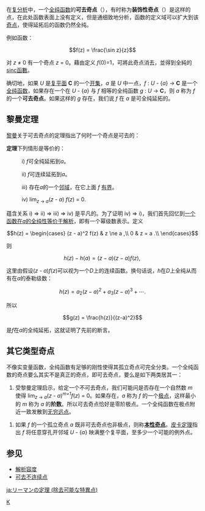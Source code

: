 {{NoteTA
|G1 = Math
}}
在[[复分析|复分析]]中，一个[[全纯函数|全纯函数]]的'''可去奇点'''（{{lang|en|removable singularity}}），有时称为'''装饰性奇点'''（{{lang|en|cosmetic singularity}}）是这样的点，在此处函数表面上没有定义，但是通细致地分析，函数的定义域可以扩大到该[[奇点|奇点]]，使得延拓后的函数仍然全纯。

例如函数：

:<math> f(z) = \frac{\sin z}{z} </math>

对 ''z'' ≠ 0 有一个奇点 ''z'' = 0。藉由定义 ''f''(0)=1，可將此奇点消去，並得到全純的 [[sinc函數|sinc函數]]。

确切地，如果 ''U'' 是[[复平面|复平面]] '''C''' 的一个[[开集|开集]]，''a'' 是 ''U'' 中一点，''f'' : ''U'' - {''a''} → '''C''' 是一个[[全纯函数|全纯函数]]，如果存在一个在 ''U'' - {''a''} 与 ''f'' 相等的全纯函数 ''g'' : ''U'' → '''C'''，则 ''a'' 称为 ''f'' 的一个'''可去奇点'''。如果这样的 ''g'' 存在，我们说 ''f'' 在 ''a'' 是可全纯延拓的。

== 黎曼定理 ==
[[波恩哈德·黎曼|黎曼]]关于可去奇点的定理指出了何时一个奇点是可去的：

'''定理'''下列情形是等价的：

:i)  ''f''可全纯延拓到''a''。

:ii)  ''f''可连续延拓到''a''。

:iii) 存在''a''的一个[[邻域|邻域]]，在它上面 ''f'' [[有界函数|有界]]。

:iv)  lim<sub>''z'' → ''a''</sub>(''z - a'') ''f''(''z'') = 0.

蕴含关系 i) ⇒ ii)  ⇒ iii)  ⇒ iv) 是平凡的。为了证明 iv) ⇒ i)，我们首先回忆到[[证明全纯函数解析|一个函数在''a''的全纯性等价于解析]]，即有一个幂级数表示。定义

:<math>
h(z) =
\begin{cases}
(z - a)^2 f(z) &  z \ne a ,\\
0              &  z = a .\\
\end{cases}
</math>

则

:<math>h(z) - h(a) = (z - a)(z - a)f(z), \,</math> 

这里由假设(''z - a'')''f''(''z'')可以视为一个''D''上的连续函数。换句话说，''h''在''D''上全纯从而有在''a''的泰勒级数：

:<math>h(z) = a_2 (z - a)^2 + a_3 (z - a)^3 + \cdots .</math>

所以

:<math>g(z) = \frac{h(z)}{(z-a)^2}</math>

是''f''在''a''的全纯延拓，这就证明了先前的断言。

== 其它类型奇点 ==
不像实变量函数，全纯函数有足够的刚性使得其孤立奇点可完全分类。一个全纯函数的奇点要么其实不是真正的奇点，即可去奇点，要么是如下两类居其一：

# 受黎曼定理启示，给定一个不可去奇点，我们可能问是否存在一个自然数 ''m'' 使得 lim<sub>''z'' → ''a''</sub>(''z - a'')<sup>''m+1''</sup>''f''(''z'') = 0。如果存在，''a'' 称为 ''f'' 的一个[[极点|极点]]，这样最小的 ''m'' 称为 ''a'' 的'''阶数'''。所以可去奇点恰好是零阶极点。一个全纯函数在极点附近一致发散到[[无穷远点|无穷远点]]。

# 如果 ''f'' 的一个孤立奇点 ''a'' 既非可去奇点也非极点，则称'''[[本性奇点|本性奇点]]'''。[[皮卡定理|皮卡定理]]指出 ''f'' 将任意穿孔开邻域 ''U'' - {''a''} 映满整个复平面，至多少一个可能的例外点。

==参见==
* [[解析容度|解析容度]]
* [[不连续点|可去不连续点]]

[[Category:复分析|K]]

[[ja:リーマンの定理_(除去可能な特異点)|ja:リーマンの定理 (除去可能な特異点)]]